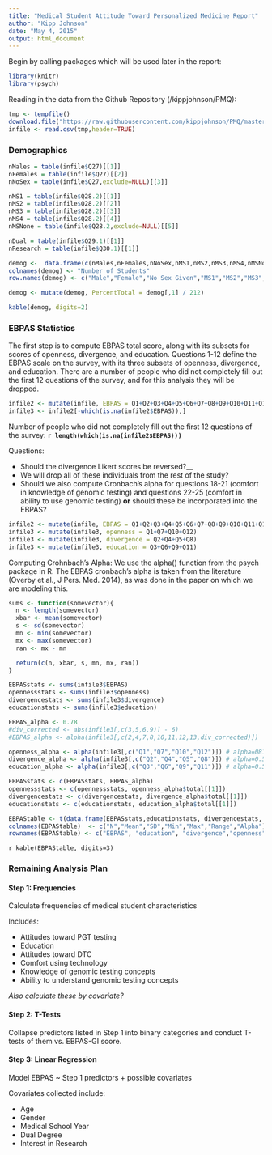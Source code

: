 ```yaml
---
title: "Medical Student Attitude Toward Personalized Medicine Report"
author: "Kipp Johnson"
date: "May 4, 2015"
output: html_document
---
```


Begin by calling packages which will be used later in the report:
```r
library(knitr)
library(psych)
```

Reading in the data from the Github Repository (/kippjohnson/PMQ):
```r
tmp <- tempfile()
download.file("https://raw.githubusercontent.com/kippjohnson/PMQ/master/SurveyResponses.csv", destfile=tmp, method="curl")
infile <- read.csv(tmp,header=TRUE)
```

### Demographics
```r
nMales = table(infile$Q27)[[1]]
nFemales = table(infile$Q27)[[2]]
nNoSex = table(infile$Q27,exclude=NULL)[[3]]

nMS1 = table(infile$Q28.2)[[1]]
nMS2 = table(infile$Q28.2)[[2]]
nMS3 = table(infile$Q28.2)[[3]]
nMS4 = table(infile$Q28.2)[[4]]
nMSNone = table(infile$Q28.2,exclude=NULL)[[5]]

nDual = table(infile$Q29.1)[[1]]
nResearch = table(infile$Q30.1)[[1]]

demog <-  data.frame(c(nMales,nFemales,nNoSex,nMS1,nMS2,nMS3,nMS4,nMSNone,nDual,nResearch))
colnames(demog) <- "Number of Students"
row.names(demog) <- c("Male","Female","No Sex Given","MS1","MS2","MS3","MS4","No Year Given","Total Dual Degree","Total with Research Interest")

demog <- mutate(demog, PercentTotal = demog[,1] / 212)

kable(demog, digits=2)
```


### EBPAS Statistics
The first step is to compute EBPAS total score, along with its subsets for scores of openness, divergence, and education. Questions 1-12 define the EBPAS scale on the survey, with its three subsets of openness, divergence, and education. There are a number of people who did not completely fill out the first 12 questions of the survey, and for this analysis they will be dropped.


```r
infile2 <- mutate(infile, EBPAS = Q1+Q2+Q3+Q4+Q5+Q6+Q7+Q8+Q9+Q10+Q11+Q12)
infile3 <- infile2[-which(is.na(infile2$EBPAS)),]
```

Number of people who did not completely fill out the first 12 questions of the survey: **`r length(which(is.na(infile2$EBPAS)))`**

Questions:

* Should the divergence Likert scores be reversed?__
* We will drop all of these individuals from the rest of the study? 
* Should we also compute Cronbach's alpha for questions 18-21 (comfort in knowledge of genomic testing) and questions 22-25 (comfort in ability to use genomic testing) __or__ should these be incorporated into the EBPAS?

```r
infile2 <- mutate(infile, EBPAS = Q1+Q2+Q3+Q4+Q5+Q6+Q7+Q8+Q9+Q10+Q11+Q12)
infile3 <- mutate(infile3, openness = Q1+Q7+Q10+Q12)
infile3 <- mutate(infile3, divergence = Q2+Q4+Q5+Q8)
infile3 <- mutate(infile3, education = Q3+Q6+Q9+Q11)
```

Computing Crohnbach's Alpha: We use the alpha() function from the psych package in R. The EBPAS cronbach's alpha is taken from the literature (Overby et al., J Pers. Med. 2014), as was done in the paper on which we are modeling this.

```r
sums <- function(somevector){
  n <- length(somevector)
  xbar <- mean(somevector)
  s <- sd(somevector)
  mn <- min(somevector)
  mx <- max(somevector)
  ran <- mx - mn

  return(c(n, xbar, s, mn, mx, ran))
}
```


```r
EBPASstats <- sums(infile3$EBPAS)
opennessstats <- sums(infile3$openness)
divergencestats <- sums(infile3$divergence)
educationstats <- sums(infile3$education)

EBPAS_alpha <- 0.78
#div_corrected <- abs(infile3[,c(3,5,6,9)] - 6)
#EBPAS_alpha <- alpha(infile3[,c(2,4,7,8,10,11,12,13,div_corrected)])

openness_alpha <- alpha(infile3[,c("Q1","Q7","Q10","Q12")]) # alpha=081
divergence_alpha <- alpha(infile3[,c("Q2","Q4","Q5","Q8")]) # alpha=0.55
education_alpha <- alpha(infile3[,c("Q3","Q6","Q9","Q11")]) # alpha=0.53

EBPASstats <- c(EBPASstats, EBPAS_alpha)
opennessstats <- c(opennessstats, openness_alpha$total[[1]])
divergencestats <- c(divergencestats, divergence_alpha$total[[1]])
educationstats <- c(educationstats, education_alpha$total[[1]])

EBPAStable <- t(data.frame(EBPASstats,educationstats, divergencestats, opennessstats))
colnames(EBPAStable)  <- c("N","Mean","SD","Min","Max","Range","Alpha")
rownames(EBPAStable) <- c("EBPAS", "education", "divergence","openness")
```

`r kable(EBPAStable, digits=3)`

### Remaining Analysis Plan

#### Step 1: Frequencies

Calculate frequencies of medical student characteristics

Includes:

* Attitudes toward PGT testing
* Education
* Attitudes toward DTC
* Comfort using technology
* Knowledge of genomic testing concepts
* Ability to understand genomic testing concepts


*Also calculate these by covariate?*

#### Step 2: T-Tests

Collapse predictors listed in Step 1 into binary categories and conduct T-tests of them vs. EBPAS-GI score.

#### Step 3: Linear Regression

Model EBPAS ~ Step 1 predictors + possible covariates

Covariates collected include:

* Age
* Gender
* Medical School Year
* Dual Degree
* Interest in Research










